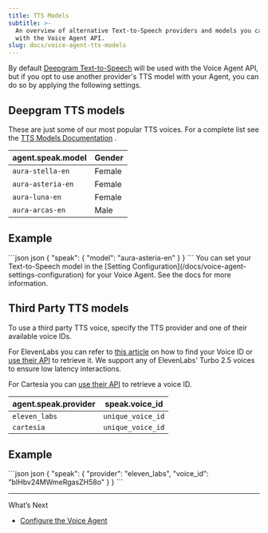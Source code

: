 ```yaml
---
title: TTS Models
subtitle: >-
  An overview of alternative Text-to-Speech providers and models you can use
  with the Voice Agent API.
slug: docs/voice-agent-tts-models
---
```



<Markdown src="../snippets/voice-agent.mdx" />

By default [Deepgram Text-to-Speech](/docs/tts-models) will be used with the Voice Agent API, but if you opt to use another provider's TTS model with your Agent, you can do so by applying the following settings.

## Deepgram TTS models

These are just some of our most popular TTS voices. For a complete list see the [TTS Models Documentation](/docs/tts-models) .

| agent.speak.model | Gender |
| ----------------- | ------ |
| `aura-stella-en`  | Female |
| `aura-asteria-en` | Female |
| `aura-luna-en`    | Female |
| `aura-arcas-en`   | Male   |

## Example

<CodeGroup>
  ```json json
  {
    "speak": {
      "model": "aura-asteria-en"
    }
  }
  ```
</CodeGroup>

<Info>
  You can set your Text-to-Speech model in the [Setting Configuration](/docs/voice-agent-settings-configuration) for your Voice Agent. See the docs for more information.
</Info>

## Third Party TTS models

To use a third party TTS voice, specify the TTS provider and one of their available voice IDs.

For ElevenLabs you can refer to [this article](https://help.elevenlabs.io/hc/en-us/articles/14599760033937-How-do-I-find-my-voices-ID-of-my-voices-via-the-website-and-through-the-API) on how to find your Voice ID or [use their API](https://elevenlabs.io/docs/api-reference/voices/get-all) to retrieve it. We support any of ElevenLabs' Turbo 2.5 voices to ensure low latency interactions.

For Cartesia you can [use their API](https://docs.cartesia.ai/api-reference/voices/list) to retrieve a voice ID.

| agent.speak.provider | speak.voice\_id   |
| -------------------- | ----------------- |
| `eleven_labs`        | `unique_voice_id` |
| `cartesia`           | `unique_voice_id` |

## Example

<CodeGroup>
  ```json json
  {
    "speak": {
      "provider": "eleven_labs",
      "voice_id": "bIHbv24MWmeRgasZH58o"
    }
  }
  ```
</CodeGroup>

***

What’s Next

* [Configure the Voice Agent](/docs/configure-voice-agent)
